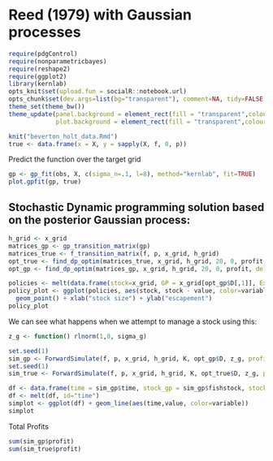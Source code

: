 Reed (1979) with Gaussian processes 
========================================================


```r
require(pdgControl)
require(nonparametricbayes)
require(reshape2)
require(ggplot2)
library(kernlab)
opts_knit$set(upload.fun = socialR::notebook.url)
opts_chunk$set(dev.args=list(bg="transparent"), comment=NA, tidy=FALSE)
theme_set(theme_bw())
theme_update(panel.background = element_rect(fill = "transparent",colour = NA),
             plot.background = element_rect(fill = "transparent",colour = NA))
```


```r
knit("beverton_holt_data.Rmd")
true <- data.frame(x = X, y = sapply(X, f, 0, p))
```

Predict the function over the target grid

```r
gp <- gp_fit(obs, X, c(sigma_n=.1, l=8), method="kernlab", fit=TRUE)
plot.gpfit(gp, true)
```


## Stochastic Dynamic programming solution based on the posterior Gaussian process:

```r
h_grid <- x_grid
matrices_gp <- gp_transition_matrix(gp)
matrices_true <- f_transition_matrix(f, p, x_grid, h_grid)
opt_true <- find_dp_optim(matrices_true, x_grid, h_grid, 20, 0, profit, delta=.01)
opt_gp <- find_dp_optim(matrices_gp, x_grid, h_grid, 20, 0, profit, delta=.01)
```

```r
policies <- melt(data.frame(stock=x_grid, GP = x_grid[opt_gp$D[,1]], Exact = x_grid[opt_true$D[,1]]), id="stock")
policy_plot <- ggplot(policies, aes(stock, stock - value, color=variable)) +
  geom_point() + xlab("stock size") + ylab("escapement") 
policy_plot
```

We can see what happens when we attempt to manage a stock using this:

``` r
z_g <- function() rlnorm(1,0, sigma_g)
````

``` r
set.seed(1)
sim_gp <- ForwardSimulate(f, p, x_grid, h_grid, K, opt_gp$D, z_g, profit=profit)
set.seed(1)
sim_true <- ForwardSimulate(f, p, x_grid, h_grid, K, opt_true$D, z_g, profit=profit)
````

``` r
df <- data.frame(time = sim_gp$time, stock_gp = sim_gp$fishstock, stock_true = sim_true$fishstock, harvest_gp = sim_gp$harvest, havest_true = sim_true$harvest)
df <- melt(df, id="time")
simplot <- ggplot(df) + geom_line(aes(time,value, color=variable))
simplot
````

Total Profits

```r
sum(sim_gp$profit)
sum(sim_true$profit)
```

